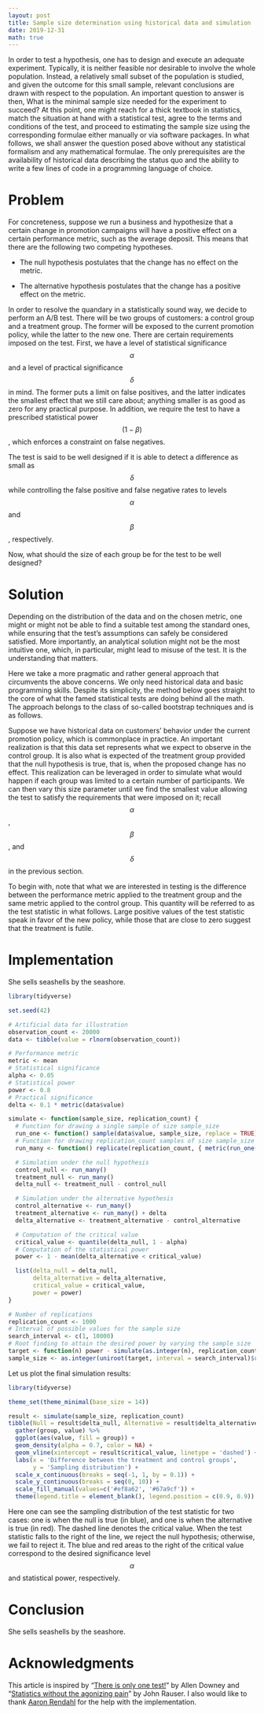 ```yaml
---
layout: post
title: Sample size determination using historical data and simulation
date: 2019-12-31
math: true
---
```


In order to test a hypothesis, one has to design and execute an adequate
experiment. Typically, it is neither feasible nor desirable to involve the whole
population. Instead, a relatively small subset of the population is studied, and
given the outcome for this small sample, relevant conclusions are drawn with
respect to the population. An important question to answer is then, What is the
minimal sample size needed for the experiment to succeed? At this point, one
might reach for a thick textbook in statistics, match the situation at hand with
a statistical test, agree to the terms and conditions of the test, and proceed
to estimating the sample size using the corresponding formulae either manually
or via software packages. In what follows, we shall answer the question posed
above without any statistical formalism and any mathematical formulae. The only
prerequisites are the availability of historical data describing the status quo
and the ability to write a few lines of code in a programming language of
choice.

# Problem

For concreteness, suppose we run a business and hypothesize that a certain
change in promotion campaigns will have a positive effect on a certain
performance metric, such as the average deposit. This means that there are the
following two competing hypotheses.

* The null hypothesis postulates that the change has no effect on the metric.

* The alternative hypothesis postulates that the change has a positive effect on
  the metric.

In order to resolve the quandary in a statistically sound way, we decide to
perform an A/B test. There will be two groups of customers: a control group and
a treatment group. The former will be exposed to the current promotion policy,
while the latter to the new one. There are certain requirements imposed on the
test. First, we have a level of statistical significance $$\alpha$$ and a level
of practical significance $$\delta$$ in mind. The former puts a limit on false
positives, and the latter indicates the smallest effect that we still care
about; anything smaller is as good as zero for any practical purpose. In
addition, we require the test to have a prescribed statistical power $$(1 -
\beta)$$, which enforces a constraint on false negatives.

The test is said to be well designed if it is able to detect a difference as
small as $$\delta$$ while controlling the false positive and false negative
rates to levels $$\alpha$$ and $$\beta$$, respectively.

Now, what should the size of each group be for the test to be well designed?

# Solution

Depending on the distribution of the data and on the chosen metric, one might or
might not be able to find a suitable test among the standard ones, while
ensuring that the test’s assumptions can safely be considered satisfied. More
importantly, an analytical solution might not be the most intuitive one, which,
in particular, might lead to misuse of the test. It is the understanding that
matters.

Here we take a more pragmatic and rather general approach that circumvents the
above concerns. We only need historical data and basic programming skills.
Despite its simplicity, the method below goes straight to the core of what the
famed statistical tests are doing behind all the math. The approach belongs to
the class of so-called bootstrap techniques and is as follows.

Suppose we have historical data on customers’ behavior under the current
promotion policy, which is commonplace in practice. An important realization is
that this data set represents what we expect to observe in the control group. It
is also what is expected of the treatment group provided that the null
hypothesis is true, that is, when the proposed change has no effect. This
realization can be leveraged in order to simulate what would happen if each
group was limited to a certain number of participants. We can then vary this
size parameter until we find the smallest value allowing the test to satisfy the
requirements that were imposed on it; recall $$\alpha$$, $$\beta$$, and
$$\delta$$ in the previous section.

To begin with, note that what we are interested in testing is the difference
between the performance metric applied to the treatment group and the same
metric applied to the control group. This quantity will be referred to as the
test statistic in what follows. Large positive values of the test statistic
speak in favor of the new policy, while those that are close to zero suggest
that the treatment is futile.

# Implementation

She sells seashells by the seashore.

```r
library(tidyverse)

set.seed(42)

# Artificial data for illustration
observation_count <- 20000
data <- tibble(value = rlnorm(observation_count))

# Performance metric
metric <- mean
# Statistical significance
alpha <- 0.05
# Statistical power
power <- 0.8
# Practical significance
delta <- 0.1 * metric(data$value)

simulate <- function(sample_size, replication_count) {
  # Function for drawing a single sample of size sample_size
  run_one <- function() sample(data$value, sample_size, replace = TRUE)
  # Function for drawing replication_count samples of size sample_size
  run_many <- function() replicate(replication_count, { metric(run_one()) })

  # Simulation under the null hypothesis
  control_null <- run_many()
  treatment_null <- run_many()
  delta_null <- treatment_null - control_null

  # Simulation under the alternative hypothesis
  control_alternative <- run_many()
  treatment_alternative <- run_many() + delta
  delta_alternative <- treatment_alternative - control_alternative

  # Computation of the critical value
  critical_value <- quantile(delta_null, 1 - alpha)
  # Computation of the statistical power
  power <- 1 - mean(delta_alternative < critical_value)

  list(delta_null = delta_null,
       delta_alternative = delta_alternative,
       critical_value = critical_value,
       power = power)
}

# Number of replications
replication_count <- 1000
# Interval of possible values for the sample size
search_interval <- c(1, 10000)
# Root finding to attain the desired power by varying the sample size
target <- function(n) power - simulate(as.integer(n), replication_count)$power
sample_size <- as.integer(uniroot(target, interval = search_interval)$root)
```

Let us plot the final simulation results:

```r
library(tidyverse)

theme_set(theme_minimal(base_size = 14))

result <- simulate(sample_size, replication_count)
tibble(Null = result$delta_null, Alternative = result$delta_alternative) %>%
  gather(group, value) %>%
  ggplot(aes(value, fill = group)) +
  geom_density(alpha = 0.7, color = NA) +
  geom_vline(xintercept = result$critical_value, linetype = 'dashed') +
  labs(x = 'Difference between the treatment and control groups',
       y = 'Sampling distribution') +
  scale_x_continuous(breaks = seq(-1, 1, by = 0.1)) +
  scale_y_continuous(breaks = seq(0, 10)) +
  scale_fill_manual(values=c('#ef8a62', '#67a9cf')) +
  theme(legend.title = element_blank(), legend.position = c(0.9, 0.9))
```

Here one can see the sampling distribution of the test statistic for two cases:
one is when the null is true (in blue), and one is when the alternative is true
(in red). The dashed line denotes the critical value. When the test statistic
falls to the right of the line, we reject the null hypothesis; otherwise, we
fail to reject it. The blue and red areas to the right of the critical value
correspond to the desired significance level $$\alpha$$ and statistical power,
respectively.

# Conclusion

She sells seashells by the seashore.

# Acknowledgments

This article is inspired by “[There is only one test!][Allen Downey]” by Allen
Downey and “[Statistics without the agonizing pain][John Rauser]” by John
Rauser. I also would like to thank [Aaron Rendahl] for the help with the
implementation.

[Aaron Rendahl]: http://users.stat.umn.edu/~rend0020/
[Allen Downey]: http://allendowney.blogspot.com/2011/05/there-is-only-one-test.html
[John Rauser]: https://www.youtube.com/watch?v=5Dnw46eC-0o
